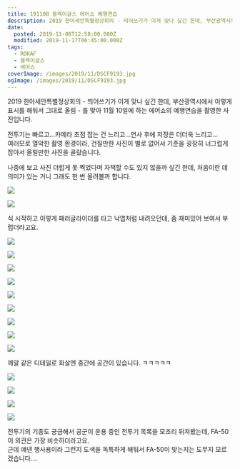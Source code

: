 ```yaml
---
title: 191108 블랙이글스 에어쇼 예행연습
description: 2019 한아세안특별정상회의 - 띄어쓰기가 이게 맞나 싶긴 한데, 부산광역시에서 이렇게 표시를 해둬서 그대로 올림 - 를 맞아 11월 10일에 하는 에어쇼의 예행연습을 촬영한 사진입니다. 전투기는 빠르고…카메라 초점 잡는 건 느리고…연사 후에 저장은 더더욱 느리고…여러모로 열악한 촬영 환경이라, 건질만한 사진이 별로 없어서 기준을 굉장히 너그럽게 잡아서 올릴만한 사진을 골랐습니다. 나중에 보고 사진 더럽게 못 찍었다며 자책할
date:
  posted: 2019-11-08T12:58:00.000Z
  modified: 2019-11-17T06:45:00.000Z
tags:
  - ROKAF
  - 블랙이글스
  - 에어쇼
coverImage: /images/2019/11/DSCF9193.jpg
ogImage: /images/2019/11/DSCF9193.jpg
---
```


2019 한아세안특별정상회의 - 띄어쓰기가 이게 맞나 싶긴 한데, 부산광역시에서 이렇게 표시를 해둬서 그대로 올림 - 를 맞아 11월 10일에 하는 에어쇼의 예행연습을 촬영한 사진입니다.

전투기는 빠르고…카메라 초점 잡는 건 느리고…연사 후에 저장은 더더욱 느리고…  
여러모로 열악한 촬영 환경이라, 건질만한 사진이 별로 없어서 기준을 굉장히 너그럽게 잡아서 올릴만한 사진을 골랐습니다.

나중에 보고 사진 더럽게 못 찍었다며 자책할 수도 있지 않을까 싶긴 한데, 처음이란 데 의미가 있는 거니 그래도 한 번 올려볼까 합니다.

![](/images/2019/11/DSCF9130.jpg)

![](/images/2019/11/DSCF9152.jpg)

식 시작하고 이렇게 패러글라이더를 타고 낙엽처럼 내려오던데, 좀 재미있어 보여서 부럽더라고요.

![](/images/2019/11/DSCF9161.jpg)

![](/images/2019/11/DSCF9172.jpg)

![](/images/2019/11/DSCF9174.jpg)

![](/images/2019/11/DSCF9186.jpg)

![](/images/2019/11/DSCF9193.jpg)

![](/images/2019/11/DSCF9202.jpg)

![](/images/2019/11/DSCF9231.jpg)

![](/images/2019/11/DSCF9237.jpg)

![](/images/2019/11/DSCF9247.jpg)

깨알 같은 디테일로 화살엔 중간에 공간이 있습니다. ㅋㅋㅋㅋㅋ

![](/images/2019/11/DSCF9249.jpg)

![](/images/2019/11/DSCF9277.jpg)

![](/images/2019/11/DSCF9288.jpg)

![](/images/2019/11/DSCF9319.jpg)

전투기의 기종도 궁금해서 공군이 운용 중인 전투기 목록을 모조리 뒤져봤는데, FA-50이 외관은 가장 비슷하더라고요.  
근데 얘넨 행사용이라 그런지 도색을 독특하게 해둬서 FA-50이 맞는지는 도무지 모르겠습니다….